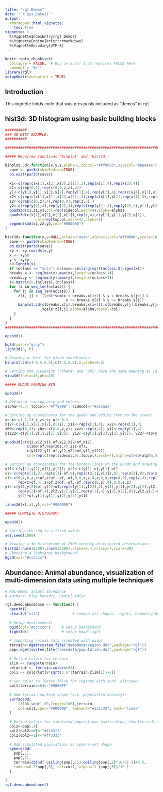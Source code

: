 ```yaml
---
title: "rgl Demos"
date: "`r Sys.Date()`"
output: 
  rmarkdown::html_vignette:
    toc: true
vignette: >
  %\VignetteIndexEntry{rgl Demos}
  %\VignetteEngine{knitr::rmarkdown}
  %\VignetteEncoding{UTF-8}
---
```


```r
knitr::opts_chunk$set(
  collapse = FALSE,  # Bug in knitr 1.42 requires FALSE here
  comment = "#>")
library(rgl)
setupKnitr(autoprint = TRUE)
```

## Introduction

This vignette holds code that was previously included as "demos" 
in `rgl`.

## hist3d:  3D histogram using basic building blocks

```r

##########
### 3D HIST EXAMPLE:
##########

################################################################################

##### Required functions 'binplot' and 'hist3d':

binplot.3d<-function(x,y,z,alpha=1,topcol="#ff0000",sidecol="#aaaaaa") {
  save <- par3d(skipRedraw=TRUE)
  on.exit(par3d(save))
    
  x1<-c(rep(c(x[1],x[2],x[2],x[1]),3),rep(x[1],4),rep(x[2],4))
  z1<-c(rep(0,4),rep(c(0,0,z,z),4))
  y1<-c(y[1],y[1],y[2],y[2],rep(y[1],4),rep(y[2],4),rep(c(y[1],y[2],y[2],y[1]),2))
  x2<-c(rep(c(x[1],x[1],x[2],x[2]),2),rep(c(x[1],x[2],rep(x[1],3),rep(x[2],3)),2))
  z2<-c(rep(c(0,z),4),rep(0,8),rep(z,8) )
  y2<-c(rep(y[1],4),rep(y[2],4),rep(c(rep(y[1],3),rep(y[2],3),y[1],y[2]),2) )
  quads3d(x1,z1,y1,col=rep(sidecol,each=4),alpha=alpha)
  quads3d(c(x[1],x[2],x[2],x[1]),rep(z,4),c(y[1],y[1],y[2],y[2]),
              col=rep(topcol,each=4),alpha=1) 
  segments3d(x2,z2,y2,col="#000000")
}

hist3d<-function(x,y=NULL,nclass="auto",alpha=1,col="#ff0000",scale=10) {
  save <- par3d(skipRedraw=TRUE)
  on.exit(par3d(save))
  xy <- xy.coords(x,y)
  x <- xy$x
  y <- xy$y
  n<-length(x)
  if (nclass == "auto") nclass<-ceiling(sqrt(nclass.Sturges(x)))
  breaks.x <- seq(min(x),max(x),length=(nclass+1))
  breaks.y <- seq(min(y),max(y),length=(nclass+1))
  z<-matrix(0,(nclass),(nclass))
  for (i in seq_len(nclass)) {
    for (j in seq_len(nclass)) {
      z[i, j] <- (1/n)*sum(x < breaks.x[i+1] & y < breaks.y[j+1] & 
                            x >= breaks.x[i] & y >= breaks.y[j])
      binplot.3d(c(breaks.x[i],breaks.x[i+1]),c(breaks.y[j],breaks.y[j+1]),
                 scale*z[i,j],alpha=alpha,topcol=col)
    }
  }
}
################################################################################

open3d()

bg3d(color="gray")
light3d(0, 0)

# Drawing a 'bin' for given coordinates:
binplot.3d(c(-0.5,0.5),c(4.5,5.5),2,alpha=0.6)

# Setting the viewpoint ('theta' and 'phi' have the same meaning as in persp):
view3d(theta=40,phi=40)

##### QUADS FORMING BIN

open3d()

# Defining transparency and colors:
alpha<-0.7; topcol<-"#ff0000"; sidecol<-"#aaaaaa"

# Setting up coordinates for the quads and adding them to the scene:
y<-x<-c(-1,1) ; z<-4; of<-0.3
x12<-c(x[1],x[2],x[2],x[1]); x11<-rep(x[1],4); x22<-rep(x[2],4)
z00<-rep(0,4); z0z<-c(0,0,z,z); zzz<-rep(z,4); y11<-rep(y[1],4)
y1122<-c(y[1],y[1],y[2],y[2]); y12<-c(y[1],y[2],y[2],y[1]); y22<-rep(y[2],4)

quads3d(c(x12,x12,x11-of,x12,x22+of,x12),
          c(z00-of,rep(z0z,4),zzz+of),
          c(y1122,y11-of,y12,y22+of,y12,y1122),
          col=rep(c(rep(sidecol,5),topcol),each=4),alpha=c(rep(alpha,5),1))

# Setting up coordinates for the border-lines of the quads and drawing them:
yl1<-c(y[1],y[2],y[1],y[2]); yl2<-c(y[1]-of,y[1]-of)
xl<-c(rep(x[1],8),rep(x[1]-of,8),rep(c(x[1],x[2]),8),rep(x[2],8),rep(x[2]+of,8))
zl<-c(0,z,0,z,z+of,z+of,-of,-of,0,0,z,z,0,z,0,z,rep(0,4),rep(z,4),rep(-of,4),
      rep(z+of,4),z+of,z+of,-of,-of,rep(c(0,z),4),0,0,z,z)
yl<-c(yl2,y[2]+of,y[2]+of,rep(c(y[1],y[2]),4),y[1],y[1],y[2],y[2],yl2,
      rep(y[2]+of,4),yl2,y[2],y[2],rep(y[1],4),y[2],y[2],yl1,yl2,y[2]+of,
      y[2]+of,y[1],y[1],y[2],y[2],yl1)

lines3d(xl,zl,yl,col="#000000")

##### COMPLETE HISTOGRAM:

open3d()

# Setting the rng to a fixed value:
set.seed(1000)

# Drawing a 3d histogramm of 2500 normaly distributed observations:
hist3d(rnorm(2500),rnorm(2500),alpha=0.4,nclass=7,scale=30)
# Choosing a lightgrey background:
bg3d(col="#cccccc")
```

## Abundance:  Animal abundance, visualization of multi-dimension data using multiple techniques

```r
# RGL-Demo: animal abundance
# Authors: Oleg Nenadic, Daniel Adler

rgl.demo.abundance <- function() {
  open3d()
  clear3d("all")               # remove all shapes, lights, bounding-box, and restore viewpoint
  
  # Setup environment:
  bg3d(col="#cccccc")     # setup background
  light3d()               # setup head-light
  
  # Importing animal data (created with wisp)
  terrain<-dget(system.file("demodata/region.dat",package="rgl"))
  pop<-dget(system.file("demodata/population.dat",package="rgl"))
  
  # Define colors for terrain
  zlim <- range(terrain)
  colorlut <- terrain.colors(82) 
  col1 <- colorlut[9*sqrt(3.6*(terrain-zlim[1])+2)]
  
  # Set color to (water-)blue for regions with zero 'altitude' 
  col1[terrain==0]<-"#0000FF"
  
  # Add terrain surface shape (i.e. population density):
  surface3d( 
      1:100,seq(1,60,length=100),terrain,
      col=col1,spec="#000000", ambient="#333333", back="lines"
  )
  
  # Define colors for simulated populations (males:blue, females:red):
  col2<-pop[,4]
  col2[col2==0]<-"#3333ff"
  col2[col2==1]<-"#ff3333"
  
  # Add simulated populations as sphere-set shape
  spheres3d(
    pop[,1],
    pop[,2],
    terrain[cbind( ceiling(pop[,1]),ceiling(pop[,2]*10/6) )]+0.5,
    radius=0.2*pop[,3], col=col2, alpha=(1-(pop[,5])/10 )
  )

}
rgl.demo.abundance()
```

